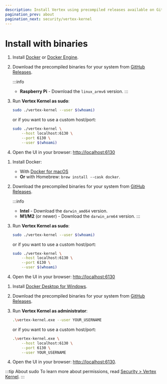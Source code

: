 ```yaml
---
description: Install Vertex using precompiled releases available on GitHub.
pagination_prev: about
pagination_next: security/vertex-kernel
---
```



# Install with binaries

<Tabs groupId="operating-systems">

<TabItem value="linux" label="Linux">

1. Install [Docker](https://docs.docker.com/desktop/install/linux-install/) or [Docker Engine](https://docs.docker.com/engine/install/).

2. Download the precompiled binaries for your system from [GitHub Releases](https://github.com/vertex-center/vertex/releases/latest).

    :::info
    - **Raspberry Pi** - Download the `linux_armv6` version.
    :::

3. Run **Vertex Kernel as sudo**:
    ```Bash
    sudo ./vertex-kernel --user $(whoami)
    ```

    or if you want to use a custom host/port:
    ```Bash
    sudo ./vertex-kernel \
        --host localhost:6130 \
        --port 6130 \
        --user $(whoami)
    ```

4. Open the UI in your browser: [http://localhost:6130](http://localhost:6130)

</TabItem>

<TabItem value="macos" label="macOS">

1. Install Docker:
    - With [Docker for macOS](https://docs.docker.com/desktop/install/mac-install/)
    - **Or** with Homebrew: `brew install --cask docker`.

2. Download the precompiled binaries for your system from [GitHub Releases](https://github.com/vertex-center/vertex/releases/latest).

    :::info
    - **Intel** - Download the `darwin_amd64` version.
    - **M1/M2** (or newer) - Download the `darwin_arm64` version.
    :::

3. Run **Vertex Kernel as sudo**:
    ```Bash
    sudo ./vertex-kernel --user $(whoami)
    ```

    or if you want to use a custom host/port:
    ```Bash
    sudo ./vertex-kernel \
        --host localhost:6130 \
        --port 6130 \
        --user $(whoami)
    ```

4. Open the UI in your browser: [http://localhost:6130](http://localhost:6130)

</TabItem>

<TabItem value="windows" label="Windows">

1. Install [Docker Desktop for Windows](https://docs.docker.com/desktop/install/windows-install/).

2. Download the precompiled binaries for your system from [GitHub Releases](https://github.com/vertex-center/vertex/releases/latest).

3. Run **Vertex Kernel as administrator**:
    ```Bash
    .\vertex-kernel.exe --user YOUR_USERNAME
    ```

    or if you want to use a custom host/port:
    ```Bash
    .\vertex-kernel.exe \
        --host localhost:6130 \
        --port 6130 \
        --user YOUR_USERNAME
    ```

4. Open the UI in your browser: [http://localhost:6130](http://localhost:6130).

</TabItem>

</Tabs>

:::tip About sudo
To learn more about permissions, read [Security > Vertex Kernel](../security/vertex-kernel).
:::
